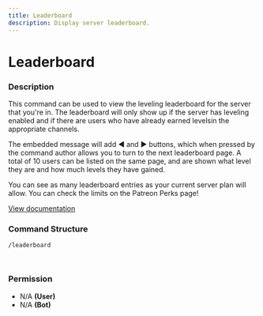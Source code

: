 ```yaml
---
title: Leaderboard
description: Display server leaderboard.
---
```


# Leaderboard
### Description

This command can be used to view the leveling leaderboard for the server that you're in. The leaderboard will only show up if the server has leveling enabled and if there are users who have already earned levelsin the appropriate channels.&#x20;

The embedded message will add ◀ and ▶ buttons, which when pressed by the command author allows you to turn to the next leaderboard page. A total of 10 users can be listed on the same page, and are shown what level they are and how much levels they have gained.

You can see as many leaderboard entries as your current server plan will allow. You can check the limits on the Patreon Perks page!

[View documentation](/bot/information/patreon-perks)

### Command Structure

```
/leaderboard
```

<figure><img src="https://i.imgur.com/yQM1gOm.png" alt=""><figcaption></figcaption></figure>

<figure><img src="https://i.imgur.com/PxkNV8a.png" alt=""><figcaption></figcaption></figure>

### **Permission**

* N/A **(User)**
* N/A **(Bot)**
